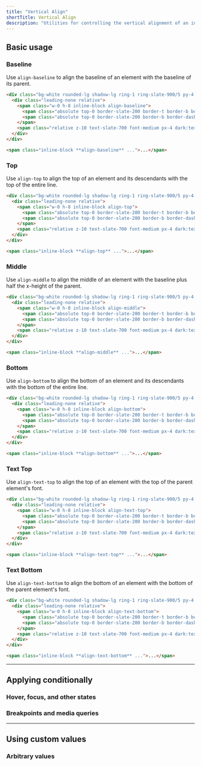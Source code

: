 ```yaml
---
title: "Vertical Align"
shortTitle: Vertical Align
description: "Utilities for controlling the vertical alignment of an inline or table-cell box."
---
```




## Basic usage

### Baseline

Use `align-baseline` to align the baseline of an element with the baseline of its parent.

```html {{ mode: 'example' }}
<div class="bg-white rounded-lg shadow-lg ring-1 ring-slate-900/5 py-4 max-w-md mx-auto dark:bg-slate-800 dark:ring-0 dark:highlight-white/5">
  <div class="leading-none relative">
    <span class="w-0 h-8 inline-block align-baseline">
      <span class="absolute top-0 border-slate-200 border-t border-b border-dashed w-full h-8 dark:border-slate-700"></span>
      <span class="absolute top-0 border-slate-200 border-b border-dashed w-full h-4 dark:border-slate-700"></span>
    </span>
    <span class="relative z-10 text-slate-700 font-medium px-4 dark:text-slate-200">The quick brown fox jumps over the lazy dog.</span>
  </div>
</div>
```

```html
<span class="inline-block **align-baseline** ...">...</span>
```

### Top

Use `align-top` to align the top of an element and its descendants with the top of the entire line.

```html {{ mode: 'example' }}
<div class="bg-white rounded-lg shadow-lg ring-1 ring-slate-900/5 py-4 max-w-md mx-auto dark:bg-slate-800 dark:ring-0 dark:highlight-white/5">
  <div class="leading-none relative">
    <span class="w-0 h-8 inline-block align-top">
      <span class="absolute top-0 border-slate-200 border-t border-b border-dashed w-full h-8 dark:border-slate-700"></span>
      <span class="absolute top-0 border-slate-200 border-b border-dashed w-full h-4 dark:border-slate-700"></span>
    </span>
    <span class="relative z-10 text-slate-700 font-medium px-4 dark:text-slate-200">The quick brown fox jumps over the lazy dog.</span>
  </div>
</div>
```

```html
<span class="inline-block **align-top** ...">...</span>
```

### Middle

Use `align-middle` to align the middle of an element with the baseline plus half the x-height of the parent.

```html {{ mode: 'example' }}
<div class="bg-white rounded-lg shadow-lg ring-1 ring-slate-900/5 py-4 max-w-md mx-auto dark:bg-slate-800 dark:ring-0 dark:highlight-white/5">
  <div class="leading-none relative">
    <span class="w-0 h-8 inline-block align-middle">
      <span class="absolute top-0 border-slate-200 border-t border-b border-dashed w-full h-8 dark:border-slate-700"></span>
      <span class="absolute top-0 border-slate-200 border-b border-dashed w-full h-4 dark:border-slate-700"></span>
    </span>
    <span class="relative z-10 text-slate-700 font-medium px-4 dark:text-slate-200">The quick brown fox jumps over the lazy dog.</span>
  </div>
</div>
```

```html
<span class="inline-block **align-middle** ...">...</span>
```

### Bottom

Use `align-bottom` to align the bottom of an element and its descendants with the bottom of the entire line.

```html {{ mode: 'example' }}
<div class="bg-white rounded-lg shadow-lg ring-1 ring-slate-900/5 py-4 max-w-md mx-auto dark:bg-slate-800 dark:ring-0 dark:highlight-white/5">
  <div class="leading-none relative">
    <span class="w-0 h-8 inline-block align-bottom">
      <span class="absolute top-0 border-slate-200 border-t border-b border-dashed w-full h-8 dark:border-slate-700"></span>
      <span class="absolute top-0 border-slate-200 border-b border-dashed w-full h-4 dark:border-slate-700"></span>
    </span>
    <span class="relative z-10 text-slate-700 font-medium px-4 dark:text-slate-200">The quick brown fox jumps over the lazy dog.</span>
  </div>
</div>
```

```html
<span class="inline-block **align-bottom** ...">...</span>
```

### Text Top

Use `align-text-top` to align the top of an element with the top of the parent element's font.

```html {{ mode: 'example' }}
<div class="bg-white rounded-lg shadow-lg ring-1 ring-slate-900/5 py-4 max-w-md mx-auto dark:bg-slate-800 dark:ring-0 dark:highlight-white/5">
  <div class="leading-none relative">
    <span class="w-0 h-8 inline-block align-text-top">
      <span class="absolute top-0 border-slate-200 border-t border-b border-dashed w-full h-8 dark:border-slate-700"></span>
      <span class="absolute top-0 border-slate-200 border-b border-dashed w-full h-4 dark:border-slate-700"></span>
    </span>
    <span class="relative z-10 text-slate-700 font-medium px-4 dark:text-slate-200">The quick brown fox jumps over the lazy dog.</span>
  </div>
</div>
```

```html
<span class="inline-block **align-text-top** ...">...</span>
```

### Text Bottom

Use `align-text-bottom` to align the bottom of an element with the bottom of the parent element's font.

```html {{ mode: 'example' }}
<div class="bg-white rounded-lg shadow-lg ring-1 ring-slate-900/5 py-4 max-w-md mx-auto dark:bg-slate-800 dark:ring-0 dark:highlight-white/5">
  <div class="leading-none relative">
    <span class="w-0 h-8 inline-block align-text-bottom">
      <span class="absolute top-0 border-slate-200 border-t border-b border-dashed w-full h-8 dark:border-slate-700"></span>
      <span class="absolute top-0 border-slate-200 border-b border-dashed w-full h-4 dark:border-slate-700"></span>
    </span>
    <span class="relative z-10 text-slate-700 font-medium px-4 dark:text-slate-200">The quick brown fox jumps over the lazy dog.</span>
  </div>
</div>
```

```html
<span class="inline-block **align-text-bottom** ...">...</span>
```

---

## <Heading ignore>Applying conditionally</Heading>

### <Heading ignore>Hover, focus, and other states</Heading>

<HoverFocusAndOtherStates defaultClass="align-middle" featuredClass="align-top" element="p" />

### <Heading ignore>Breakpoints and media queries</Heading>

<BreakpointsAndMediaQueries defaultClass="align-middle" featuredClass="align-top" element="p" />

---

## Using custom values

### Arbitrary values

<ArbitraryValues property="vertical-align" featuredClass="align-[4px]" hasTheme={false} />
